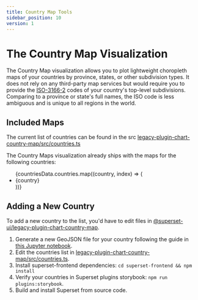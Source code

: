 ---
title: Country Map Tools
sidebar_position: 10
version: 1
---


# The Country Map Visualization

The Country Map visualization allows you to plot lightweight choropleth maps of
your countries by province, states, or other subdivision types. It does not rely
on any third-party map services but would require you to provide the
[ISO-3166-2](https://en.wikipedia.org/wiki/ISO_3166-2) codes of your country's
top-level subdivisions. Comparing to a province or state's full names, the ISO
code is less ambiguous and is unique to all regions in the world.

## Included Maps

The current list of countries can be found in the src
[legacy-plugin-chart-country-map/src/countries.ts](https://github.com/apache/superset/blob/master/superset-frontend/plugins/legacy-plugin-chart-country-map/src/countries.ts)

The Country Maps visualization already ships with the maps for the following countries:

<ul style={{columns: 3}}>
{countriesData.countries.map((country, index) => (
  <li key={index}>{country}</li>
))}
</ul>

## Adding a New Country

To add a new country to the list, you'd have to edit files in
[@superset-ui/legacy-plugin-chart-country-map](https://github.com/apache/superset/tree/master/superset-frontend/plugins/legacy-plugin-chart-country-map).

1. Generate a new GeoJSON file for your country following the guide in [this Jupyter notebook](https://github.com/apache/superset/blob/master/superset-frontend/plugins/legacy-plugin-chart-country-map/scripts/Country%20Map%20GeoJSON%20Generator.ipynb).
2. Edit the countries list in [legacy-plugin-chart-country-map/src/countries.ts](https://github.com/apache/superset/blob/master/superset-frontend/plugins/legacy-plugin-chart-country-map/src/countries.ts).
3. Install superset-frontend dependencies: `cd superset-frontend && npm install`
4. Verify your countries in Superset plugins storybook: `npm run plugins:storybook`.
5. Build and install Superset from source code.
